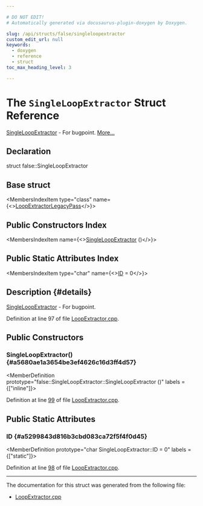 ```yaml
---

# DO NOT EDIT!
# Automatically generated via docusaurus-plugin-doxygen by Doxygen.

slug: /api/structs/false/singleloopextractor
custom_edit_url: null
keywords:
  - doxygen
  - reference
  - struct
toc_max_heading_level: 3

---
```





# The `SingleLoopExtractor` Struct Reference

<DoxygenPage pluginConfig={pluginConfig}>

<a href="/docs/api/structs/false/singleloopextractor">SingleLoopExtractor</a> - For bugpoint. <a href="#details">More...</a>

## Declaration

<CodeBlock>struct false::SingleLoopExtractor</CodeBlock>

## Base struct

<MembersIndex>

<MembersIndexItem
  type="class"
  name={<><a href="/docs/api/classes/loopextractorlegacypass">LoopExtractorLegacyPass</a></>}>
</MembersIndexItem>

</MembersIndex>

## Public Constructors Index

<MembersIndex>

<MembersIndexItem
  name={<><a href="#a5680ae1a3654be3ef4626c16d3ff4d57">SingleLoopExtractor</a> ()</>}>
</MembersIndexItem>

</MembersIndex>

## Public Static Attributes Index

<MembersIndex>

<MembersIndexItem
  type="char"
  name={<><a href="#a5299843d816b3cbd083ca72f5f4f0d45">ID</a> = 0</>}>
</MembersIndexItem>

</MembersIndex>

## Description {#details}

<a href="/docs/api/structs/false/singleloopextractor">SingleLoopExtractor</a> - For bugpoint.

Definition at line 97 of file <a href="/docs/api/files/lib/lib/transforms/lib/transforms/ipo/loopextractor-cpp">LoopExtractor.cpp</a>.

<SectionDefinition>

## Public Constructors

### SingleLoopExtractor() {#a5680ae1a3654be3ef4626c16d3ff4d57}

<MemberDefinition
  prototype="false::SingleLoopExtractor::SingleLoopExtractor ()"
  labels = {["inline"]}>

Definition at line <a href="/docs/api/files/lib/lib/transforms/lib/transforms/ipo/loopextractor-cpp/#l00099">99</a> of file <a href="/docs/api/files/lib/lib/transforms/lib/transforms/ipo/loopextractor-cpp">LoopExtractor.cpp</a>.
</MemberDefinition>

</SectionDefinition>

<SectionDefinition>

## Public Static Attributes

### ID {#a5299843d816b3cbd083ca72f5f4f0d45}

<MemberDefinition
  prototype="char SingleLoopExtractor::ID = 0"
  labels = {["static"]}>

Definition at line <a href="/docs/api/files/lib/lib/transforms/lib/transforms/ipo/loopextractor-cpp/#l00098">98</a> of file <a href="/docs/api/files/lib/lib/transforms/lib/transforms/ipo/loopextractor-cpp">LoopExtractor.cpp</a>.
</MemberDefinition>

</SectionDefinition>

<hr/>

The documentation for this struct was generated from the following file:

<ul>
<li><a href="/docs/api/files/lib/lib/transforms/lib/transforms/ipo/loopextractor-cpp">LoopExtractor.cpp</a></li>
</ul>

</DoxygenPage>
